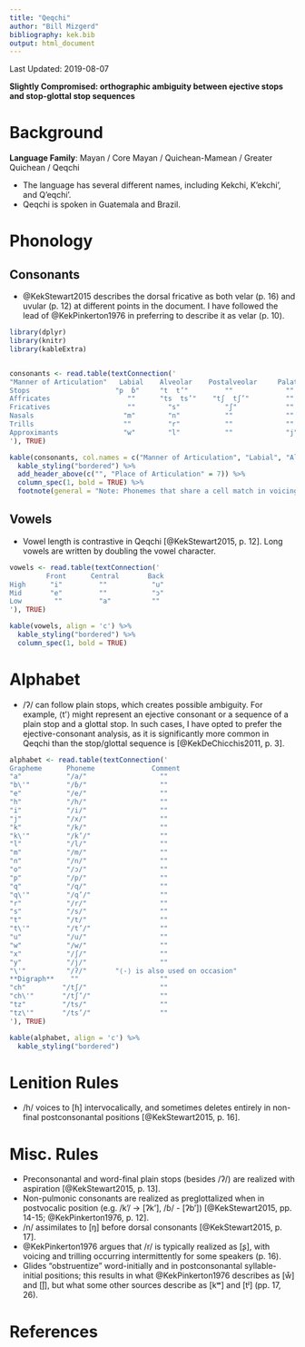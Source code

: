 ```yaml
---
title: "Qeqchi"
author: "Bill Mizgerd"
bibliography: kek.bib
output: html_document
---
```


Last Updated: 2019-08-07

**Slightly Compromised: orthographic ambiguity between ejective stops and stop-glottal stop sequences**

# Background

**Language Family**: Mayan / Core Mayan / Quichean-Mamean / Greater Quichean / Qeqchi

* The language has several different names, including Kekchi, K'ekchi', and Q'eqchi'.
* Qeqchi is spoken in Guatemala and Brazil.

# Phonology

## Consonants

* @KekStewart2015 describes the dorsal fricative as both velar (p. 16) and uvular (p. 12) at different points in the document. I have followed the lead of @KekPinkerton1976 in preferring to describe it as velar (p. 10).

```r

library(dplyr)
library(knitr)
library(kableExtra)


consonants <- read.table(textConnection('
"Manner of Articulation"   Labial    Alveolar    Postalveolar     Palatal     Velar     Uvular    Glottal
Stops                     "p  ɓ"     "t  t’"         ""             ""       "k  k’"   "q  q’"      "ʔ"
Affricates                   ""      "ts  ts’"    "tʃ  tʃ’"         ""         ""        ""         ""
Fricatives                   ""        "s"           "ʃ"            ""         "x"       ""         "h"
Nasals                      "m"        "n"           ""             ""         ""        ""         ""
Trills                      ""         "r"           ""             ""         ""        ""         ""
Approximants                "w"        "l"           ""             "j"        ""        ""         ""
'), TRUE)

kable(consonants, col.names = c("Manner of Articulation", "Labial", "Alveolar", "Postalveolar", "Palatal", "Velar", "Uvular", "Glottal"), align = 'c') %>%
  kable_styling("bordered") %>%
  add_header_above(c("", "Place of Articulation" = 7)) %>%
  column_spec(1, bold = TRUE) %>%
  footnote(general = "Note: Phonemes that share a cell match in voicing, but those on the right are ejectives. The exception is the labial stops, which contrast in voicing (/ɓ/ is an implosive).", general_title = "")
```

## Vowels

* Vowel length is contrastive in Qeqchi [@KekStewart2015, p. 12]. Long vowels are written by doubling the vowel character.

```r

vowels <- read.table(textConnection('
         Front      Central       Back
High      "i"         ""           "u"
Mid       "e"         ""           "ɔ"
Low        ""         "a"          ""
'), TRUE)

kable(vowels, align = 'c') %>%
  kable_styling("bordered") %>%
  column_spec(1, bold = TRUE)
```   

# Alphabet

* /ʔ/ can follow plain stops, which creates possible ambiguity. For example, ⟨t'⟩ might represent an ejective consonant or a sequence of a plain stop and a glottal stop. In such cases, I have opted to prefer the ejective-consonant analysis, as it is significantly more common in Qeqchi than the stop/glottal sequence is [@KekDeChicchis2011, p. 3].

```r

alphabet <- read.table(textConnection('
Grapheme      Phoneme              Comment
"a"           "/a/"                  ""
"b\'"         "/ɓ/"                  ""
"e"           "/e/"                  ""
"h"           "/h/"                  ""
"i"           "/i/"                  ""
"j"           "/x/"                  ""
"k"           "/k/"                  ""
"k\'"         "/k’/"                 ""
"l"           "/l/"                  ""
"m"           "/m/"                  ""
"n"           "/n/"                  ""
"o"           "/ɔ/"                  ""
"p"           "/p/"                  ""
"q"           "/q/"                  ""
"q\'"         "/q’/"                 ""
"r"           "/r/"                  ""
"s"           "/s/"                  ""
"t"           "/t/"                  ""
"t\'"         "/t’/"                 ""
"u"           "/u/"                  ""
"w"           "/w/"                  ""
"x"           "/ʃ/"                  ""
"y"           "/j/"                  ""
"\'"          "/ʔ/"       "⟨-⟩ is also used on occasion"
**Digraph**    ""                    ""
"ch"         "/tʃ/"                  ""
"ch\'"       "/tʃ’/"                 ""
"tz"         "/ts/"                  ""
"tz\'"       "/ts’/"                 ""
'), TRUE)

kable(alphabet, align = 'c') %>%
  kable_styling("bordered")
```

# Lenition Rules

* /h/ voices to [ɦ] intervocalically, and sometimes deletes entirely in non-final postconsonantal positions [@KekStewart2015, p. 16].

# Misc. Rules

* Preconsonantal and word-final plain stops (besides /ʔ/) are realized with aspiration [@KekStewart2015, p. 13].
* Non-pulmonic consonants are realized as preglottalized when in postvocalic position (e.g. /k’/ → [ʔk’], /ɓ/ - [ʔb’]) [@KekStewart2015, pp. 14-15; @KekPinkerton1976, p. 12].
* /n/ assimilates to [ŋ] before dorsal consonants [@KekStewart2015, p. 17].
* @KekPinkerton1976 argues that /r/ is typically realized as [ʂ], with voicing and trilling occurring intermittently for some speakers (p. 16).
* Glides "obstruentize" word-initially and in postconsonantal syllable-initial positions; this results in what @KekPinkerton1976 describes as [ẘ] and [j̊], but what some other sources describe as [kʷ] and [tʲ] (pp. 17, 26).

# References
